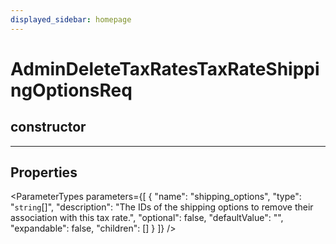 ```yaml
---
displayed_sidebar: homepage
---
```



# AdminDeleteTaxRatesTaxRateShippingOptionsReq

## constructor

___

## Properties

<ParameterTypes parameters={[
  {
    "name": "shipping_options",
    "type": "`string`[]",
    "description": "The IDs of the shipping options to remove their association with this tax rate.",
    "optional": false,
    "defaultValue": "",
    "expandable": false,
    "children": []
  }
]} />

